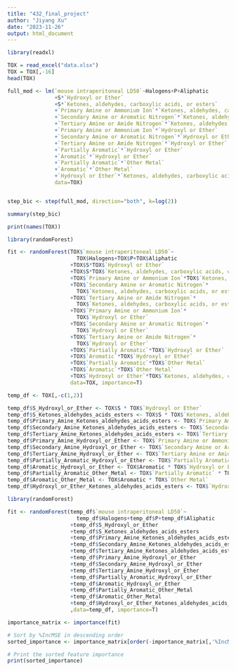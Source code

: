 ```yaml
---
title: "432_final_project"
author: "Jiyang Xu"
date: "2023-11-26"
output: html_document
---
```


```r
library(readxl)

TOX = read_excel("data.xlsx")
TOX = TOX[,-16]
head(TOX)
```

```r
full_mod <- lm(`mouse intraperitoneal LD50`~Halogens+P+Aliphatic
               +S*`Hydroxyl or Ether`
               +S*`Ketones, aldehydes, carboxylic acids, or esters`
               +`Primary Amine or Ammonium Ion`*`Ketones, aldehydes, carboxylic acids, or esters`
               +`Secondary Amine or Aromatic Nitrogen`*`Ketones, aldehydes, carboxylic acids, or esters`
               +`Tertiary Amine or Amide Nitrogen`*`Ketones, aldehydes, carboxylic acids, or esters`
               +`Primary Amine or Ammonium Ion`*`Hydroxyl or Ether`
               +`Secondary Amine or Aromatic Nitrogen`*`Hydroxyl or Ether`
               +`Tertiary Amine or Amide Nitrogen`*`Hydroxyl or Ether`
               +`Partially Aromatic`*`Hydroxyl or Ether`
               +`Aromatic`*`Hydroxyl or Ether`
               +`Partially Aromatic`*`Other Metal`
               +`Aromatic`*`Other Metal`
               +`Hydroxyl or Ether`*`Ketones, aldehydes, carboxylic acids, or esters`, 
               data=TOX)


step_bic <- step(full_mod, direction="both", k=log(2))
```

```r
summary(step_bic)
```

```r
print(names(TOX))
```


```r
library(randomForest)

fit <- randomForest(TOX$`mouse intraperitoneal LD50`~
                      TOX$Halogens+TOX$P+TOX$Aliphatic
                    +TOX$S*TOX$`Hydroxyl or Ether`
                    +TOX$S*TOX$`Ketones, aldehydes, carboxylic acids, or esters`
                    +TOX$`Primary Amine or Ammonium Ion`*TOX$`Ketones, aldehydes, carboxylic acids, or esters`
                    +TOX$`Secondary Amine or Aromatic Nitrogen`*
                      TOX$`Ketones, aldehydes, carboxylic acids, or esters`
                    +TOX$`Tertiary Amine or Amide Nitrogen`*
                      TOX$`Ketones, aldehydes, carboxylic acids, or esters`
                    +TOX$`Primary Amine or Ammonium Ion`*
                      TOX$`Hydroxyl or Ether`
                    +TOX$`Secondary Amine or Aromatic Nitrogen`*
                      TOX$`Hydroxyl or Ether`
                    +TOX$`Tertiary Amine or Amide Nitrogen`*
                      TOX$`Hydroxyl or Ether`
                    +TOX$`Partially Aromatic`*TOX$`Hydroxyl or Ether`
                    +TOX$`Aromatic`*TOX$`Hydroxyl or Ether`
                    +TOX$`Partially Aromatic`*TOX$`Other Metal`
                    +TOX$`Aromatic`*TOX$`Other Metal`
                    +TOX$`Hydroxyl or Ether`*TOX$`Ketones, aldehydes, carboxylic acids, or esters`,
                    data=TOX, importance=T)
```



```r
temp_df <- TOX[,-c(1,2)]

temp_df$S_Hydroxyl_or_Ether <- TOX$S * TOX$`Hydroxyl or Ether`
temp_df$S_Ketones_aldehydes_acids_esters <- TOX$S * TOX$`Ketones, aldehydes, carboxylic acids, or esters`
temp_df$Primary_Amine_Ketones_aldehydes_acids_esters <- TOX$`Primary Amine or Ammonium Ion` * TOX$`Ketones, aldehydes, carboxylic acids, or esters`
temp_df$Secondary_Amine_Ketones_aldehydes_acids_esters <- TOX$`Secondary Amine or Aromatic Nitrogen` * TOX$`Ketones, aldehydes, carboxylic acids, or esters`
temp_df$Tertiary_Amine_Ketones_aldehydes_acids_esters <- TOX$`Tertiary Amine or Amide Nitrogen` * TOX$`Ketones, aldehydes, carboxylic acids, or esters`
temp_df$Primary_Amine_Hydroxyl_or_Ether <- TOX$`Primary Amine or Ammonium Ion` * TOX$`Hydroxyl or Ether`
temp_df$Secondary_Amine_Hydroxyl_or_Ether <- TOX$`Secondary Amine or Aromatic Nitrogen` * TOX$`Hydroxyl or Ether`
temp_df$Tertiary_Amine_Hydroxyl_or_Ether <- TOX$`Tertiary Amine or Amide Nitrogen` * TOX$`Hydroxyl or Ether`
temp_df$Partially_Aromatic_Hydroxyl_or_Ether <- TOX$`Partially Aromatic` * TOX$`Hydroxyl or Ether`
temp_df$Aromatic_Hydroxyl_or_Ether <- TOX$Aromatic * TOX$`Hydroxyl or Ether`
temp_df$Partially_Aromatic_Other_Metal <- TOX$`Partially Aromatic` * TOX$`Other Metal`
temp_df$Aromatic_Other_Metal <- TOX$Aromatic * TOX$`Other Metal`
temp_df$Hydroxyl_or_Ether_Ketones_aldehydes_acids_esters <- TOX$`Hydroxyl or Ether` * TOX$`Ketones, aldehydes, carboxylic acids, or esters`

```


```r
library(randomForest)

fit <- randomForest(temp_df$`mouse intraperitoneal LD50`~
                      temp_df$Halogens+temp_df$P+temp_df$Aliphatic
                    +temp_df$S_Hydroxyl_or_Ether
                    +temp_df$S_Ketones_aldehydes_acids_esters
                    +temp_df$Primary_Amine_Ketones_aldehydes_acids_esters
                    +temp_df$Secondary_Amine_Ketones_aldehydes_acids_esters
                    +temp_df$Tertiary_Amine_Ketones_aldehydes_acids_esters
                    +temp_df$Primary_Amine_Hydroxyl_or_Ether
                    +temp_df$Secondary_Amine_Hydroxyl_or_Ether
                    +temp_df$Tertiary_Amine_Hydroxyl_or_Ether
                    +temp_df$Partially_Aromatic_Hydroxyl_or_Ether
                    +temp_df$Aromatic_Hydroxyl_or_Ether
                    +temp_df$Partially_Aromatic_Other_Metal
                    +temp_df$Aromatic_Other_Metal
                    +temp_df$Hydroxyl_or_Ether_Ketones_aldehydes_acids_esters
                    ,data=temp_df, importance=T)
```


```r
importance_matrix <- importance(fit)

# Sort by %IncMSE in descending order
sorted_importance <- importance_matrix[order(-importance_matrix[,'%IncMSE']),]

# Print the sorted feature importance
print(sorted_importance)
```

